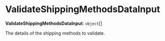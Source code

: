 
# ValidateShippingMethodsDataInput

 **ValidateShippingMethodsDataInput**: `object`[]

The details of the shipping methods to validate.
